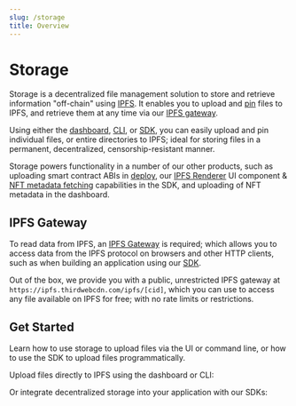 ```yaml
---
slug: /storage
title: Overview
---
```



# Storage

Storage is a decentralized file management solution to store and retrieve information "off-chain" using [IPFS](/glossary/ipfs). It enables you to
upload and [pin](https://docs.ipfs.tech/concepts/persistence/) files to IPFS, and retrieve them at any time via our [IPFS gateway](#ipfs-gateway).

Using either the [dashboard](https://thirdweb.com/dashboard/storage), [CLI](/cli), or [SDK](/sdk), you can easily upload and pin individual files, or entire directories to IPFS;
ideal for storing files in a permanent, decentralized, censorship-resistant manner.

Storage powers functionality in a number of our other products, such as uploading smart contract ABIs in [deploy](/deploy),
our [IPFS Renderer](/react/react.mediarenderer) UI component & [NFT metadata fetching](/react/react.usenft) capabilities in the SDK, and uploading of NFT metadata in the dashboard.

<OpenSourceInfo
  repoName="storage"
  repoUrl="https://github.com/thirdweb-dev/js/tree/main/packages/storage"
/>

## IPFS Gateway

To read data from IPFS, an [IPFS Gateway](https://docs.ipfs.tech/concepts/ipfs-gateway/) is required; which
allows you to access data from the IPFS protocol on browsers and other HTTP clients, such as when building an application using our [SDK](/sdk).

Out of the box, we provide you with a public, unrestricted IPFS gateway at `https://ipfs.thirdwebcdn.com/ipfs/[cid]`,
which you can use to access any file available on IPFS for free; with no rate limits or restrictions.

## Get Started

Learn how to use storage to upload files via the UI or command line, or how to use the SDK to upload files programmatically.

Upload files directly to IPFS using the dashboard or CLI:

<div className="row" style={{ marginBottom: 12 }}>
  <div className="col col--6" style={{ padding: 8 }}>
    <QuickstartCard
      name="Dashboard"
      link="https://thirdweb.com/dashboard/storage"
      image="/assets/product/dashboard.png"
    />
  </div>
  <div className="col col--6" style={{ padding: 8 }}>
    <QuickstartCard
      name="CLI"
      link="/cli/upload"
      image="/assets/product/CLI.png"
    />
  </div>
</div>

Or integrate decentralized storage into your application with our SDKs:

<div className="row" style={{ marginBottom: 12 }}>
  <div className="col col--4" style={{ padding: 8 }}>
    <QuickstartCard
      name="React"
      link="/react/react.usestorage"
      image="/assets/languages/react.png"
    />
  </div>
  <div className="col col--4" style={{ padding: 8 }}>
    <QuickstartCard
      name="TypeScript"
      link="/typescript/storage"
      image="/assets/languages/typescript.png"
    />
  </div>
  <div className="col col--4" style={{ padding: 8 }}>
    <QuickstartCard
      name="Python"
      link="/python/ipfs-storage"
      image="/assets/languages/python.png"
    />
  </div>
  <div className="col col--4" style={{ padding: 8 }}>
    <QuickstartCard
      name="Go"
      link="/go/storage"
      image="/assets/languages/go.png"
    />
  </div>
  <div className="col col--4" style={{ padding: 8 }}>
    <QuickstartCard
      name="Unity"
      link="/unity/storage"
      image="/assets/languages/unity.webp"
    />
  </div>
</div>
